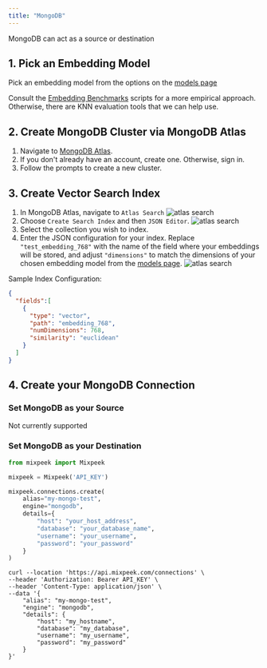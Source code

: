 ```yaml
---
title: "MongoDB"
---
```


MongoDB can act as a source or destination

## 1. Pick an Embedding Model

Pick an embedding model from the options on the [models page](/introduction/models)

Consult the [Embedding Benchmarks](https://github.com/embeddings-benchmark/mteb#leaderboard) scripts for a more empirical approach. Otherwise, there are KNN evaluation tools that we can help use.

## 2. Create MongoDB Cluster via MongoDB Atlas

1. Navigate to [MongoDB Atlas](https://cloud.mongodb.com/).
2. If you don't already have an account, create one. Otherwise, sign in.
3. Follow the prompts to create a new cluster.

## 3. Create Vector Search Index

1. In MongoDB Atlas, navigate to `Atlas Search`
   ![atlas search](/images/atlas-search.png)
2. Choose `Create Search Index` and then `JSON Editor`.
   ![atlas search](/images/create-index.png)
3. Select the collection you wish to index.
4. Enter the JSON configuration for your index. Replace `"test_embedding_768"` with the name of the field where your embeddings will be stored, and adjust `"dimensions"` to match the dimensions of your chosen embedding model from the [models page](/introduction/models).
   ![atlas search](/images/configure-index.png)

Sample Index Configuration:

```JSON
{
  "fields":[
    {
      "type": "vector",
      "path": "embedding_768",
      "numDimensions": 768,
      "similarity": "euclidean"
    }
  ]
}

```

## 4. Create your MongoDB Connection

### Set MongoDB as your Source

<Warning>Not currently supported</Warning>

### Set MongoDB as your Destination

```python Python
from mixpeek import Mixpeek

mixpeek = Mixpeek('API_KEY')

mixpeek.connections.create(
    alias="my-mongo-test",
    engine="mongodb",
    details={
        "host": "your_host_address",
        "database": "your_database_name",
        "username": "your_username",
        "password": "your_password"
    }
)
```

```shell Shell
curl --location 'https://api.mixpeek.com/connections' \
--header 'Authorization: Bearer API_KEY' \
--header 'Content-Type: application/json' \
--data '{
    "alias": "my-mongo-test",
    "engine": "mongodb",
    "details": {
        "host": "my_hostname",
        "database": "my_database",
        "username": "my_username",
        "password": "my_password"
    }
}'
```
